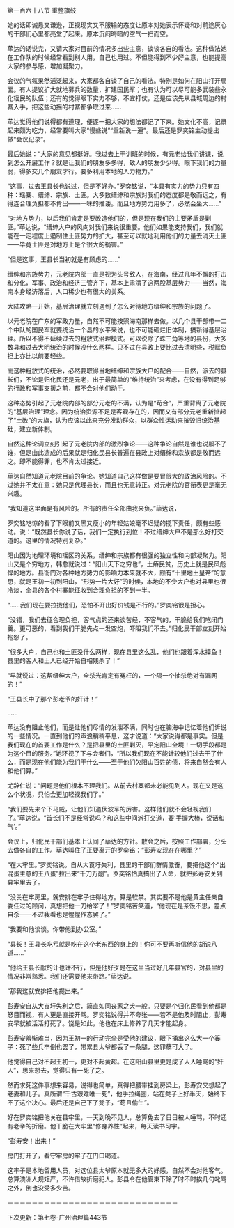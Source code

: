 

第一百六十八节 重整旗鼓

她的话即诚恳又谦逊，正视现实又不服输的态度让原本对她表示怀疑和对前途灰心的干部们心里都亮堂了起来。原本沉闷晦暗的空气一扫而空。

荜达的话说完，又请大家对目前的情况多出些主意，谈谈各自的看法。这种做法她在工作队的时候经常看到别人用，自己也用过。不但能得到不少好主意，也能提高大家的参与感，增加凝聚力。

会议的气氛果然活泛起来，大家都各自谈了自己的看法。特别是如何在阳山打开局面。有人提议扩大就地募兵的数量，扩建国民军；也有认为可以尽可能多武装些永化瑶民的队伍；还有的觉得眼下实力不够，不宜打仗，还是应该先从县城周边的村寨入手，把这些动摇的村寨都争取过来……

荜达觉得他们说得都有道理，便逐一把大家的想法都记了下来。她文化不高，记录起来颇为吃力，经常要叫大家“慢些说”“重新说一遍”。最后还是罗奕铭主动提出做“会议记录”。

最后她说：“大家的意见都挺好。我过去上干训班的时候，有元老给我们讲课，说到怎么开展工作？就是让我们的朋友多多得，敌人的朋友少少得。眼下我们的力量弱，得多交几个朋友才行。要多利用本地的人力物力。”

“这事，过去王县长也说过，但是不好办。”罗奕铭说，“本县有实力的势力只有四种：瑶寨、缙绅、宗族、土匪。大多数缙绅和宗族对我们的态度都是敬而远之，有得连合理负担都不肯出――一味的推诿。而且地方势力用多了，必然会坐大……”

“对地方势力，以后我们肯定是要改造他们的，但是现在我们的主要矛盾是剿匪。”荜达说，“缙绅大户的风向对我们来说很重要。他们如果能支持我们，我们就能在一定程度上遏制住土匪势力的扩大，甚至可以就地利用他们的力量去消灭土匪――毕竟土匪是对地方上是个很大的祸害。”

“但是这事，王县长当初就是有顾虑的……”

缙绅和宗族势力，元老院内部一直是视为头号敌人，在海南，经过几年不懈的打击和分化，军事、政治和经济三管齐下，基本上肃清了这两股基层势力――当然，海南本身经济落后，人口稀少也有很大的关系。

大陆攻略一开始，基层治理就立刻遇到了怎么对待地方缙绅和宗族的问题了。

以元老院在广东的军政力量，自然不可能按照海南那样去做。以几个县干部带一二个中队的国民军就要统治一个县的水平来说，也不可能砸烂旧体制，搞新得基层治理。所以不得不延续过去的粗放式治理模式。可以说除了珠三角等地的县份，大多数县和过去大明统治的时候没什么两样。只不过在县政上要比过去清明些，税赋负担上亦比以前要轻些。

而这种粗放式的统治，必然要取得当地缙绅和宗族大户的配合――自然，派去的县长们，不论是归化民还是元老，出于最简单的“维持统治”来考虑，在没有得到足够的行政和军事支援之前，都不会对他们动手。

这种态势引起了元老院内部的部分元老的不满，认为是“苟合”，严重背离了元老院的“基层治理”理念。因为统治资源不足是客观存在的，因而又有部分元老重新扯起了“土改”的大旗，认为应该以此来充分发动群众，以群众性运动来摧毁旧统治基础，建立新体制。

自然这种论调立刻引起了元老院内部的激烈争论――这种争论自然是谁也说服不了谁，但是由此造成的后果就是归化民县长普遍在县政上对缙绅和宗族都是敬而远之。即不能得罪，也不肯太过接近。

荜达自然知道元老院目前的争论。她知道自己这样做是要冒很大的政治风险的。不过她并不太在意：她只是代理县长，而且也无意转正。对元老院的官衔表更是毫无兴趣。

“我知道这里面是有风险的。所有的责任全部由我来负。”荜达说，

罗奕铭吃惊的看了下眼前又黑又瘦小的年轻姑娘毫不迟疑的揽下责任，颇有些感动。说：“既然县长你说了话，我们一定执行到位！不过缙绅大户不是那么好打交道的。这里的情况特别复杂。”

阳山因为地理环境和瑶区的关系，缙绅和宗族都有很强的独立性和内部凝聚力。阳山又是个穷地方，韩愈就说过：“阳山天下之穷也”，土瘠民贫，历史上就是民风彪悍的地方。县衙门对各种地方势力的影响力本来就不大，颇有“十里地土皇帝”的意思，就是王初一初到阳山，“形势一片大好”的时候，本地的不少大户也对县里也很冷淡，全县的各个村寨能征收到合理负担的不到一半。

“……我们现在要拉拢他们，恐怕不开出好价钱是不行的。”罗奕铭很是担心。

“没错，我们去征合理负担，客气点的还来谈苦经，不客气的，干脆给我们吃闭门羹。更可恶的，看到我们干脆先点一发空炮，吓阻我们不去。”归化民干部立刻开始抱怨了。

“很多大户，自己也和土匪没什么两样，现在县里这么乱，他们也跟着浑水摸鱼！县里的客人和土人已经开始自相残杀了！”

“早就说过：这帮缙绅大户，全杀光肯定有冤枉的，一个隔一个抽杀绝对有漏网的！”

“王县长中了那个彭老爷的奸计！”

……

荜达没有阻止他们，而是让他们尽情的发泄不满，同时也在脑海中记忆着他们诉说的一些情况。一直到他们的声浪稍稍平息，这才说道：“大家说得都是事实。但是我们现在的首要工作是什么？是把县里的土匪剿灭，平定阳山全境！一切手段都是为这个目的服务。”她环视了下与会者们，“所以我们现在不能计较他们过去干了什么，而是现在他们能为我们干什么――至于他们欠阳山百姓的债，将来自然会有人和他们算。”

尤辞仁说：“问题是他们根本不理我们。从前去村寨都未必能见到人。现在又是这么个状况，只怕会更加轻视我们了。”

“我们要先来个下马威，让他们知道伏波军的厉害。这样他们就不会轻视我们了。”荜达说，“首长们不是经常说吗？和这些中间派打交道，要‘手握大棒，说话和气’。”

会议上，归化民干部们基本上认同了荜达的方针。散会之后，按照工作部署，分头去做各自的工作。荜达叫住了正要离开的罗奕铭：“彭寿安现在在哪里？”

“在大牢里。”罗奕铭说。自从大崀圩失利，县里的干部们群情激奋，要把他这个“出混蛋主意的王八蛋”拉出来“千刀万剐”。罗奕铭怕真搞出了人命，就把彭寿安关到县牢里去了。

“没关在牢房里，就安排在牢子住得地方。算是软禁。其实要不是他是黄主任亲自委任过的顾问，真想把他一刀给宰了！”罗奕铭苦笑道，“他现在是茶饭不思，差点自杀――不过我看也是惺惺作态罢了。”

“我要和他谈谈。你带他到办公室。”

“县长！王县长吃亏就是吃在这个老东西的身上的！你可不要再听信他的胡说八道……”

“他给王县长献的计也许不行，但是他好歹是在这里当过好几年县官的，对县里的情况非常熟悉。我们还需要他来带路。”荜达说。

“那我这就安排把他提出来。”

彭寿安自从大崀圩失利之后，简直如同丧家之犬一般。只要是个归化民看到他都是怒目而视，有人更是直接开骂。罗奕铭说得并不夸张――若不是他及时阻止，彭寿安早就被活活打死了。饶是如此，他也在床上修养了几天才能起身。

彭寿安羞惭难当，因为王初一的行动完全是受他的建议，眼下捅出这么大一个篓子：死了些兵卒倒也罢了，带累县太爷都丢了一条腿，这罪孽可大了。

他觉得自己对不起王初一，更对不起黄超。在这阳山县里更是成了人人唾骂的“奸人”，思来想去，觉得只有一死了之。

然而求死这件事想来容易，说得也简单，真得把腰带挂到房梁上，彭寿安又想起了老妻和儿子。真所谓“千古艰难唯一死”，他手拉绳圈，站在凳子上好半天，始终下不了这个决心。最后还是自己下了凳子，“苟且偷生”。

好在罗奕铭把他关在县牢里，一天到晚不见人，总算免去了日日被人唾骂，不时还有老拳的折磨。他干脆在大牢里“修身养性”起来，每天读书习字。

“彭寿安！出来！”

房门打开了，看守牢房的牢子在门口喝道。

这牢子是本地留用人员，对这位县太爷原本就无多大的好感，自然不会对他客气。总算澳洲人规矩严，不许借故折磨犯人。彭县令在他管束下除了时不时挨几句叱骂之外，倒也没受多少苦。

－－－－－－－－－－－－－－－－－－－－－－－－－－－－

下次更新：第七卷-广州治理篇443节

